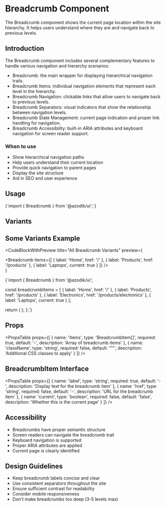 
# Breadcrumb Component

The Breadcrumb component shows the current page location within the site hierarchy. It helps users understand where they are and navigate back to previous levels.

## Introduction

The Breadcrumb component includes several complementary features to handle various navigation and hierarchy scenarios:

- Breadcrumb: the main wrapper for displaying hierarchical navigation trails.
- Breadcrumb Items: individual navigation elements that represent each level in the hierarchy.
- Breadcrumb Navigation: clickable links that allow users to navigate back to previous levels.
- Breadcrumb Separators: visual indicators that show the relationship between navigation levels.
- Breadcrumb State Management: current page indication and proper link handling for navigation.
- Breadcrumb Accessibility: built-in ARIA attributes and keyboard navigation for screen reader support.

### When to use
- Show hierarchical navigation paths
- Help users understand their current location
- Provide quick navigation to parent pages
- Display the site structure
- Aid in SEO and user experience

## Usage

<CodeBlock language="tsx">
{`import { Breadcrumb } from '@azodik/ui';`}
</CodeBlock>

## Variants

<ComponentRenderer componentName="breadcrumb" />

## Some Variants Example

<CodeBlockWithPreview 
  title="All Breadcrumb Variants"
  preview={
    <div className="space-y-4">
      <Breadcrumb items={[
        { label: 'Home', href: '/' },
        { label: 'Products', href: '/products' },
        { label: 'Laptops', current: true }
      ]} />
    </div>
  }
>
{`import { Breadcrumb } from '@azodik/ui';

  const breadcrumbItems = [
    { label: 'Home', href: '/' },
    { label: 'Products', href: '/products' },
    { label: 'Electronics', href: '/products/electronics' },
    { label: 'Laptops', current: true }
  ];

  return (
    <Breadcrumb items={breadcrumbItems} />
  );
};`}
</CodeBlockWithPreview>

## Props

<PropsTable props={[
  {
    name: 'items',
    type: 'BreadcrumbItem[]',
    required: true,
    default: '-',
    description: 'Array of breadcrumb items'
  },
  {
    name: 'className',
    type: 'string',
    required: false,
    default: '""',
    description: 'Additional CSS classes to apply'
  }
]} />

## BreadcrumbItem Interface

<PropsTable props={[
  {
    name: 'label',
    type: 'string',
    required: true,
    default: '-',
    description: 'Display text for the breadcrumb item'
  },
  {
    name: 'href',
    type: 'string',
    required: false,
    default: '-',
    description: 'URL for the breadcrumb item'
  },
  {
    name: 'current',
    type: 'boolean',
    required: false,
    default: 'false',
    description: 'Whether this is the current page'
  }
]} />

## Accessibility

- Breadcrumbs have proper semantic structure
- Screen readers can navigate the breadcrumb trail
- Keyboard navigation is supported
- Proper ARIA attributes are applied
- Current page is clearly identified

## Design Guidelines

- Keep breadcrumb labels concise and clear
- Use consistent separators throughout the site
- Ensure sufficient contrast for readability
- Consider mobile responsiveness
- Don't make breadcrumbs too deep (3-5 levels max)

<ComponentNavigation />